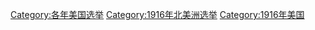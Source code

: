 [[Category:各年美国选举|Category:各年美国选举]]
[[Category:1916年北美洲选举|Category:1916年北美洲选举]]
[[Category:1916年美国|Category:1916年美国]]
